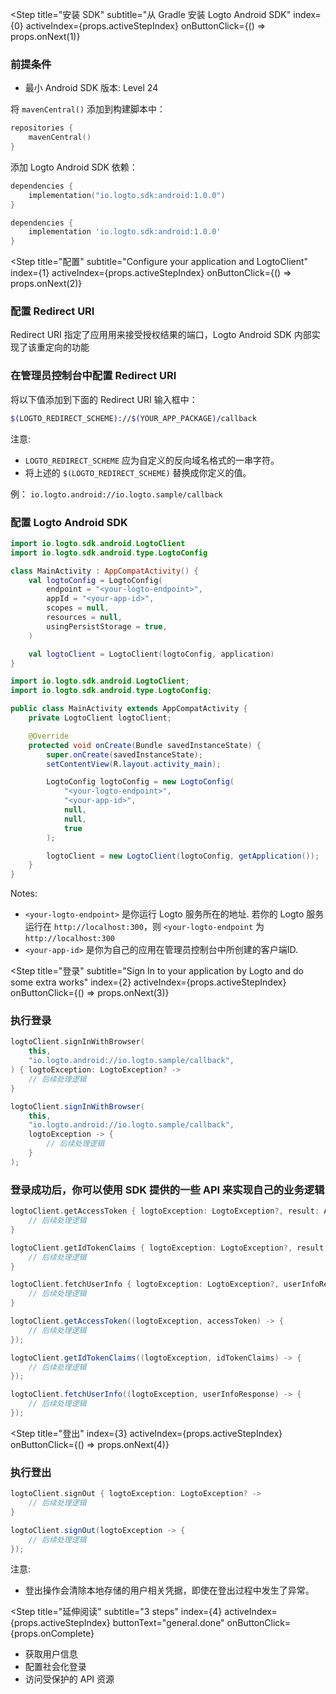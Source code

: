 
<Step
  title="安装 SDK"
  subtitle="从 Gradle 安装 Logto Android SDK"
  index={0}
  activeIndex={props.activeStepIndex}
  onButtonClick={() => props.onNext(1)}
>

### 前提条件
* 最小 Android SDK 版本: Level 24

将 `mavenCentral()` 添加到构建脚本中：
```kotlin
repositories {
    mavenCentral()
}
```

添加 Logto Android SDK 依赖：
<Tabs>

<TabItem value="kotlin" label="Kotlin">

```kotlin
dependencies {
    implementation("io.logto.sdk:android:1.0.0")
}
```

</TabItem>

<TabItem value="groovy" label="Groovy">

```groovy
dependencies {
    implementation 'io.logto.sdk:android:1.0.0'
}
```

</TabItem>

</Tabs>

</Step>

<Step
  title="配置"
  subtitle="Configure your application and LogtoClient"
  index={1}
  activeIndex={props.activeStepIndex}
  onButtonClick={() => props.onNext(2)}
>

### 配置 Redirect URI

Redirect URI 指定了应用用来接受授权结果的端口，Logto Android SDK 内部实现了该重定向的功能

### 在管理员控制台中配置 Redirect URI

将以下值添加到下面的 Redirect URI 输入框中：

```bash
$(LOGTO_REDIRECT_SCHEME)://$(YOUR_APP_PACKAGE)/callback
```

注意: 
- `LOGTO_REDIRECT_SCHEME` 应为自定义的反向域名格式的一串字符。
- 将上述的 `$(LOGTO_REDIRECT_SCHEME)` 替换成你定义的值。

例： `io.logto.android://io.logto.sample/callback`

<MultiTextInputField appId={props.appId} name="redirectUris" title="Redirect URI" />

### 配置 Logto Android SDK

<Tabs>

<TabItem value="kotlin" label="Kotlin">

```kotlin
import io.logto.sdk.android.LogtoClient
import io.logto.sdk.android.type.LogtoConfig

class MainActivity : AppCompatActivity() {
    val logtoConfig = LogtoConfig(
        endpoint = "<your-logto-endpoint>",
        appId = "<your-app-id>",
        scopes = null,
        resources = null,
        usingPersistStorage = true,
    )

    val logtoClient = LogtoClient(logtoConfig, application)
}
```

</TabItem>

<TabItem value="java" label="Java">

```java
import io.logto.sdk.android.LogtoClient;
import io.logto.sdk.android.type.LogtoConfig;

public class MainActivity extends AppCompatActivity {
    private LogtoClient logtoClient;

    @Override
    protected void onCreate(Bundle savedInstanceState) {
        super.onCreate(savedInstanceState);
        setContentView(R.layout.activity_main);

        LogtoConfig logtoConfig = new LogtoConfig(
            "<your-logto-endpoint>",
            "<your-app-id>",
            null,
            null,
            true
        );

        logtoClient = new LogtoClient(logtoConfig, getApplication());
    }
}
```

</TabItem>

</Tabs>

Notes: 

- `<your-logto-endpoint>` 是你运行 Logto 服务所在的地址. 若你的 Logto 服务运行在 `http://localhost:300`，则 `<your-logto-endpoint` 为 `http://localhost:300`
- `<your-app-id>` 是你为自己的应用在管理员控制台中所创建的客户端ID.

</Step>

<Step
  title="登录"
  subtitle="Sign In to your application by Logto and do some extra works"
  index={2}
  activeIndex={props.activeStepIndex}
  onButtonClick={() => props.onNext(3)}
>

### 执行登录

<Tabs>

<TabItem value="kotlin" label="Kotlin">

```kotlin
logtoClient.signInWithBrowser(
    this,
    "io.logto.android://io.logto.sample/callback",
) { logtoException: LogtoException? ->
    // 后续处理逻辑
}
```

</TabItem>

<TabItem value="java" label="Java">

```java
logtoClient.signInWithBrowser(
    this,
    "io.logto.android://io.logto.sample/callback",
    logtoException -> {
        // 后续处理逻辑
    }
);
```

</TabItem>

</Tabs>

### 登录成功后，你可以使用 SDK 提供的一些 API 来实现自己的业务逻辑

<Tabs>

<TabItem value="kotlin" label="Kotlin">

```kotlin
logtoClient.getAccessToken { logtoException: LogtoException?, result: AccessToken? ->
    // 后续处理逻辑
}

logtoClient.getIdTokenClaims { logtoException: LogtoException?, result: IdTokenClaims? ->
    // 后续处理逻辑
}

logtoClient.fetchUserInfo { logtoException: LogtoException?, userInfoResponse: UserInfoResponse? ->
    // 后续处理逻辑
}
```

</TabItem>

<TabItem value="java" label="Java">

```java
logtoClient.getAccessToken((logtoException, accessToken) -> {
    // 后续处理逻辑
});

logtoClient.getIdTokenClaims((logtoException, idTokenClaims) -> {
    // 后续处理逻辑
});

logtoClient.fetchUserInfo((logtoException, userInfoResponse) -> {
    // 后续处理逻辑
});
```

</TabItem>

</Tabs>

</Step>

<Step
  title="登出"
  index={3}
  activeIndex={props.activeStepIndex}
  onButtonClick={() => props.onNext(4)}
>

### 执行登出

<Tabs>

<TabItem value="kotlin" label="Kotlin">

```kotlin
logtoClient.signOut { logtoException: LogtoException? ->
    // 后续处理逻辑
}
```

</TabItem>

<TabItem value="java" label="Java">

```java
logtoClient.signOut(logtoException -> {
    // 后续处理逻辑
});
```

</TabItem>

</Tabs>

注意:

- 登出操作会清除本地存储的用户相关凭据，即使在登出过程中发生了异常。

</Step>

<Step
  title="延伸阅读"
  subtitle="3 steps"
  index={4}
  activeIndex={props.activeStepIndex}
  buttonText="general.done"
  onButtonClick={props.onComplete}
>

- 获取用户信息
- 配置社会化登录
- 访问受保护的 API 资源

</Step>

